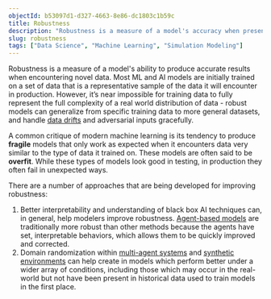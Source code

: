 ```yaml
---
objectId: b53097d1-d327-4663-8e86-dc1803c1b59c
title: Robustness
description: "Robustness is a measure of a model's accuracy when presented with novel data."
slug: robustness
tags: ["Data Science", "Machine Learning", "Simulation Modeling"]
---
```


Robustness is a measure of a model's ability to produce accurate results when encountering novel data. Most ML and AI models are initially trained on a set of data that is a representative sample of the data it will encounter in production. However, it’s near impossible for training data to fully represent the full complexity of a real world distribution of data - robust models can generalize from specific training data to more general datasets, and handle [data drifts](/glossary/data-drift) and adversarial inputs gracefully.

A common critique of modern machine learning is its tendency to produce **fragile** models that only work as expected when it encounters data very similar to the type of data it trained on. These models are often said to be **overfit**. While these types of models look good in testing, in production they often fail in unexpected ways.

There are a number of approaches that are being developed for improving robustness:

1.  Better interpretability and understanding of black box AI techniques can, in general, help modelers improve robustness. [Agent-based models](/glossary/agent-based-modeling) are traditionally more robust than other methods because the agents have set, interpretable behaviors, which allows them to be quickly improved and corrected.
1.  Domain randomization within [multi-agent systems](/glossary/multi-agent-systems) and [synthetic environments](/glossary/single-synthetic-environment) can help create in models which perform better under a wider array of conditions, including those which may occur in the real-world but not have been present in historical data used to train models in the first place.

